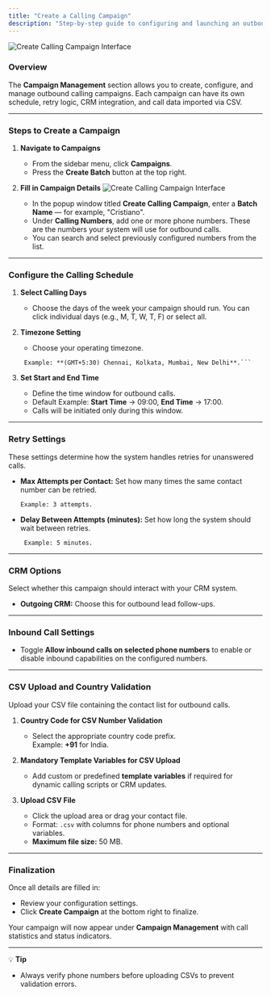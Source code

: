 ```yaml
---
title: "Create a Calling Campaign"
description: "Step-by-step guide to configuring and launching an outbound calling campaign using the Campaign Management module."
---
```


![Create Calling Campaign Interface](/images/tab.png)

### Overview

The **Campaign Management** section allows you to create, configure, and manage outbound calling campaigns. Each campaign can have its own schedule, retry logic, CRM integration, and call data imported via CSV.

---

### Steps to Create a Campaign

1. **Navigate to Campaigns**
   - From the sidebar menu, click **Campaigns**.
   - Press the **Create Batch** button at the top right.

2. **Fill in Campaign Details**
![Create Calling Campaign Interface](/images/modal.png)
   - In the popup window titled **Create Calling Campaign**, enter a **Batch Name** — for example, "Cristiano".
   - Under **Calling Numbers**, add one or more phone numbers. These are the numbers your system will use for outbound calls.
   - You can search and select previously configured numbers from the list.

---

### Configure the Calling Schedule

1. **Select Calling Days**
   - Choose the days of the week your campaign should run. You can click individual days (e.g., M, T, W, T, F) or select all.

2. **Timezone Setting**
   - Choose your operating timezone. 
   ```
    Example: **(GMT+5:30) Chennai, Kolkata, Mumbai, New Delhi**.```

3. **Set Start and End Time**
   - Define the time window for outbound calls.
   - Default Example: **Start Time** → 09:00, **End Time** → 17:00.
   - Calls will be initiated only during this window.

---

### Retry Settings

These settings determine how the system handles retries for unanswered calls.

- **Max Attempts per Contact:** Set how many times the same contact number can be retried.  
  ```
  Example: 3 attempts.
  ```
- **Delay Between Attempts (minutes):** Set how long the system should wait between retries.  
  ```
   Example: 5 minutes.
  ```

---

### CRM Options

Select whether this campaign should interact with your CRM system.

- **Outgoing CRM:** Choose this for outbound lead follow-ups.

---

### Inbound Call Settings

- Toggle **Allow inbound calls on selected phone numbers** to enable or disable inbound capabilities on the configured numbers.

---

### CSV Upload and Country Validation

Upload your CSV file containing the contact list for outbound calls.

1. **Country Code for CSV Number Validation**
   - Select the appropriate country code prefix.  
     Example: **+91** for India.

2. **Mandatory Template Variables for CSV Upload**
   - Add custom or predefined **template variables** if required for dynamic calling scripts or CRM updates.

3. **Upload CSV File**
   - Click the upload area or drag your contact file.  
   - Format: `.csv` with columns for phone numbers and optional variables.  
   - **Maximum file size:** 50 MB.

---

### Finalization

Once all details are filled in:

- Review your configuration settings.  
- Click **Create Campaign** at the bottom right to finalize.

Your campaign will now appear under **Campaign Management** with call statistics and status indicators.

---

💡 **Tip**
- Always verify phone numbers before uploading CSVs to prevent validation errors.


